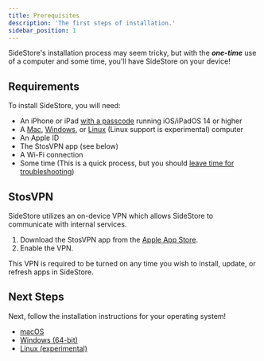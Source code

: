 ```yaml
---
title: Prerequisites
description: 'The first steps of installation.'
sidebar_position: 1
---
```


SideStore's installation process may seem tricky, but with the ***one-time*** use of a computer and some time, you'll have SideStore on your device!

## Requirements

To install SideStore, you will need:

- An iPhone or iPad [with a passcode](https://support.apple.com/en-us/119586) running iOS/iPadOS 14 or higher
- A [Mac](/docs/installation/mac), [Windows](/docs/installation/windows), or [Linux](/docs/installation/linux) (Linux support is experimental) computer
- An Apple ID
- The StosVPN app (see below)
- A Wi-Fi connection
- Some time (This is a quick process, but you should [leave time for troubleshooting](/docs/troubleshooting/))

## StosVPN

SideStore utilizes an on-device VPN which allows SideStore to communicate with internal services.

1. Download the StosVPN app from the [Apple App Store](https://apps.apple.com/us/app/stosvpn/id6744003051).
2. Enable the VPN.

This VPN is required to be turned on any time you wish to install, update, or refresh apps in SideStore.

## Next Steps 

Next, follow the installation instructions for your operating system!
- [macOS](mac)
- [Windows (64-bit)](windows)
- [Linux (experimental)](linux)
